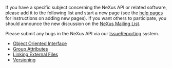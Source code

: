 If you have a specific subject concerning the NeXus API or related software, please add it to the following list and start a new page (see the [[Help:Contents|help pages]] for instructions on adding new pages).  If you want others to participate, you should announce the new discussion on the [http://lists.nexusformat.org/mailman/listinfo/nexus NeXus Mailing List].

Please submit any bugs in the NeXus API via our [[IssueReporting]] system.

*[[Object Oriented Interface]]
*[[Group Attributes]]
*[[Linking External Files]]
*[[Versioning]]